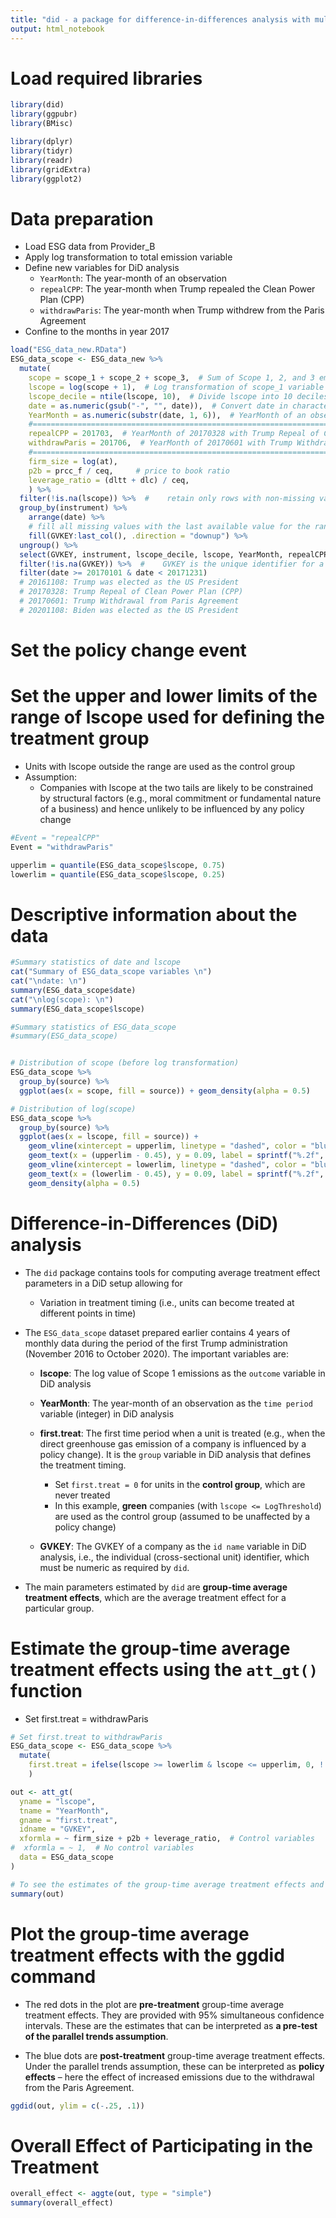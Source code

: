 ---
title: "did - a package for difference-in-differences analysis with multiple time periods"
output: html_notebook
---


# Load required libraries

```{r}
library(did)
library(ggpubr)
library(BMisc)

library(dplyr)
library(tidyr)
library(readr)
library(gridExtra)
library(ggplot2) 
```


# Data preparation

- Load ESG data from Provider_B
- Apply log transformation to total emission variable
- Define new variables for DiD analysis
  - `YearMonth`: The year-month of an observation
  - `repealCPP`: The year-month when Trump repealed the Clean Power Plan (CPP)
  - `withdrawParis`: The year-month when Trump withdrew from the Paris Agreement
- Confine to the months in year 2017

```{r}

load("ESG_data_new.RData")
ESG_data_scope <- ESG_data_new %>% 
  mutate(
    scope = scope_1 + scope_2 + scope_3,  # Sum of Scope 1, 2, and 3 emissions
    lscope = log(scope + 1),  # Log transformation of scope_1 variable
    lscope_decile = ntile(lscope, 10),  # Divide lscope into 10 deciles for later analysis
    date = as.numeric(gsub("-", "", date)),  # Convert date in character type to numeric  
    YearMonth = as.numeric(substr(date, 1, 6)),  # YearMonth of an observation
    #========================================================================================
    repealCPP = 201703,  # YearMonth of 20170328 with Trump Repeal of Clean Power Plan (CPP)
    withdrawParis = 201706,  # YearMonth of 20170601 with Trump Withdrawal from Paris Agreement
    #========================================================================================
    firm_size = log(at),
    p2b = prcc_f / ceq,     # price to book ratio
    leverage_ratio = (dltt + dlc) / ceq,
    ) %>% 
  filter(!is.na(lscope)) %>%  #    retain only rows with non-missing values of lscope
  group_by(instrument) %>% 
    arrange(date) %>%
    # fill all missing values with the last available value for the range of columns GVKEY:last_col()
    fill(GVKEY:last_col(), .direction = "downup") %>%  
  ungroup() %>% 
  select(GVKEY, instrument, lscope_decile, lscope, YearMonth, repealCPP, withdrawParis, everything()) %>% 
  filter(!is.na(GVKEY)) %>%  #    GVKEY is the unique identifier for a company
  filter(date >= 20170101 & date < 20171231)  
  # 20161108: Trump was elected as the US President
  # 20170328: Trump Repeal of Clean Power Plan (CPP)
  # 20170601: Trump Withdrawal from Paris Agreement
  # 20201108: Biden was elected as the US President

```


# Set the policy change event
# Set the upper and lower limits of the range of lscope used for defining the treatment group

  - Units with lscope outside the range are used as the control group
  - Assumption: 
    - Companies with lscope at the two tails are likely to be constrained by structural factors (e.g., moral commitment or fundamental nature of a business) and hence unlikely to be influenced by any policy change
    
```{r}

#Event = "repealCPP"
Event = "withdrawParis"

upperlim = quantile(ESG_data_scope$lscope, 0.75) 
lowerlim = quantile(ESG_data_scope$lscope, 0.25)

```


# Descriptive information about the data

```{r}

#Summary statistics of date and lscope
cat("Summary of ESG_data_scope variables \n")
cat("\ndate: \n")
summary(ESG_data_scope$date)
cat("\nlog(scope): \n")
summary(ESG_data_scope$lscope)

#Summary statistics of ESG_data_scope
#summary(ESG_data_scope)


# Distribution of scope (before log transformation)
ESG_data_scope %>% 
  group_by(source) %>% 
  ggplot(aes(x = scope, fill = source)) + geom_density(alpha = 0.5)

# Distribution of log(scope) 
ESG_data_scope %>% 
  group_by(source) %>% 
  ggplot(aes(x = lscope, fill = source)) + 
    geom_vline(xintercept = upperlim, linetype = "dashed", color = "blue") +
    geom_text(x = (upperlim - 0.45), y = 0.09, label = sprintf("%.2f", upperlim), color = "blue") + 
    geom_vline(xintercept = lowerlim, linetype = "dashed", color = "blue") +
    geom_text(x = (lowerlim - 0.45), y = 0.09, label = sprintf("%.2f", lowerlim), color = "blue") + 
    geom_density(alpha = 0.5)

```


# Difference-in-Differences (DiD) analysis

- The `did` package contains tools for computing average treatment effect parameters in a DiD setup allowing for

  - Variation in treatment timing (i.e., units can become treated at different points in time)

- The `ESG_data_scope` dataset prepared earlier contains 4 years of monthly data during the period of the first Trump administration (November 2016 to October 2020). The important variables are: 

  - **lscope**: The log value of Scope 1 emissions as the `outcome` variable in DiD analysis
  
  - **YearMonth**: The year-month of an observation as the `time period` variable (integer) in DiD analysis
  
  - **first.treat**: The first time period when a unit is treated (e.g., when the direct greenhouse gas emission of a company is influenced by a policy change). It is the `group` variable in DiD analysis that defines the treatment timing. 
    - Set `first.treat = 0` for units in the **control group**, which are never treated
    - In this example, **green** companies (with `lscope <= LogThreshold`) are used as the control group (assumed to be unaffected by a policy change)
  
  - **GVKEY**:  The GVKEY of a company as the `id name` variable in DiD analysis, i.e., the individual (cross-sectional unit) identifier, which must be numeric as required by `did`. 
  
- The main parameters estimated by `did` are **group-time average treatment effects**, which are the average treatment effect for a particular group. 


# Estimate the group-time average treatment effects using the `att_gt()` function

- Set first.treat = withdrawParis

```{r}

# Set first.treat to withdrawParis
ESG_data_scope <- ESG_data_scope %>% 
  mutate(
    first.treat = ifelse(lscope >= lowerlim & lscope <= upperlim, 0, !!sym(Event))  # Define the first.treat variable
    )

out <- att_gt(
  yname = "lscope",
  tname = "YearMonth",
  gname = "first.treat",
  idname = "GVKEY",
  xformla = ~ firm_size + p2b + leverage_ratio,  # Control variables
#  xformla = ~ 1,  # No control variables
  data = ESG_data_scope     
)

# To see the estimates of the group-time average treatment effects and their standard errors
summary(out)

```


# Plot the group-time average treatment effects with the **ggdid** command

- The red dots in the plot are **pre-treatment** group-time average treatment effects. They are provided with 95\% simultaneous confidence intervals. These are the estimates that can be interpreted as **a pre-test of the parallel trends assumption**. 

- The blue dots are **post-treatment** group-time average treatment effects. Under the parallel trends assumption, these can be interpreted as **policy effects** -- here the effect of increased emissions due to the withdrawal from the Paris Agreement.

```{r, fig.width=8, fig.height=10, fig.align='center', out.width="90%", dpi = 200}

ggdid(out, ylim = c(-.25, .1))

```


# Overall Effect of Participating in the Treatment

```{r}

overall_effect <- aggte(out, type = "simple")
summary(overall_effect)

```
